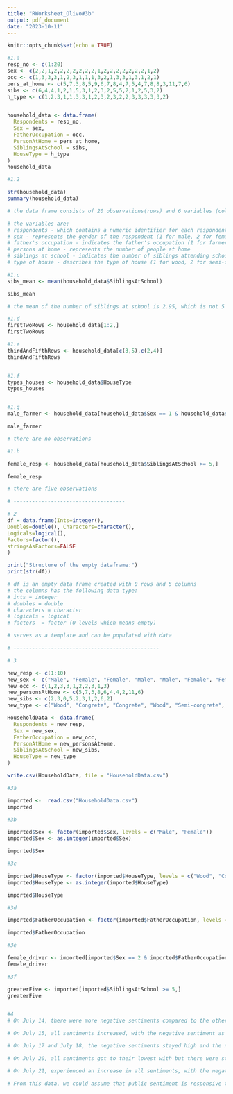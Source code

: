 ```yaml
---
title: "RWorksheet_Olivo#3b"
output: pdf_document
date: "2023-10-11"
---
```


```r
knitr::opts_chunk$set(echo = TRUE)
```

```r



#1.a
resp_no <- c(1:20)
sex <- c(2,2,1,2,2,2,2,2,2,2,1,2,2,2,2,2,2,2,1,2)
occ <- c(1,3,3,3,1,2,3,1,1,1,3,2,1,3,3,1,3,1,2,1)
pers_at_home <- c(5,7,3,8,5,9,6,7,8,4,7,5,4,7,8,8,3,11,7,6)
sibs <- c(6,4,4,1,2,1,5,3,1,2,3,2,5,5,2,1,2,5,3,2)
h_type <- c(1,2,3,1,1,3,3,1,2,3,2,3,2,2,3,3,3,3,3,2)


household_data <- data.frame(
  Respondents = resp_no,
  Sex = sex,
  FatherOccupation = occ,
  PersonAtHome = pers_at_home,
  SiblingsAtSchool = sibs,
  HouseType = h_type
)
household_data

#1.2

str(household_data)
summary(household_data)

# the data frame consists of 20 observations(rows) and 6 variables (columns)

# the variables are:
# respondents - which contains a numeric identifier for each respondent
# sex - represents the gender of the respondent (1 for male, 2 for female)
# father's occupation - indicates the father's occupation (1 for farmer, 2 for driver, 3 for others)
# persons at home - represents the number of people at home
# siblings at school - indicates the number of siblings attending school
# type of house - describes the type of house (1 for wood, 2 for semi-concrete, 3 for concrete)

#1.c
sibs_mean <- mean(household_data$SiblingsAtSchool)

sibs_mean

# the mean of the number of siblings at school is 2.95, which is not 5

#1.d
firstTwoRows <- household_data[1:2,]
firstTwoRows

#1.e
thirdAndFifthRows <- household_data[c(3,5),c(2,4)]
thirdAndFifthRows


#1.f
types_houses <- household_data$HouseType
types_houses


#1.g
male_farmer <- household_data[household_data$Sex == 1 & household_data$FatherOccupation == 1,]

male_farmer

# there are no observations

#1.h

female_resp <- household_data[household_data$SiblingsAtSchool >= 5,]

female_resp

# there are five observations

# ------------------------------------

# 2
df = data.frame(Ints=integer(),
Doubles=double(), Characters=character(),
Logicals=logical(),
Factors=factor(),
stringsAsFactors=FALSE
)

print("Structure of the empty dataframe:")
print(str(df))

# df is an empty data frame created with 0 rows and 5 columns
# the columns has the following data type:
# ints = integer
# doubles = double
# characters = character
# logicals = logical
# factors  = factor (0 levels which means empty)

# serves as a template and can be populated with data

# -----------------------------------------------

# 3

new_resp <- c(1:10)
new_sex <- c("Male", "Female", "Female", "Male", "Male", "Female", "Female", "Male", "Female", "Male")
new_occ <- c(1,2,3,3,1,2,2,3,1,3)
new_personsAtHome <- c(5,7,3,8,6,4,4,2,11,6)
new_sibs <- c(2,3,0,5,2,3,1,2,6,2)
new_type <- c("Wood", "Congrete", "Congrete", "Wood", "Semi-congrete", "Semi-congrete", "Wood", "Semi-congrete", "Semi-congrete", "Congrete")

HouseholdData <- data.frame(
  Respondents = new_resp,
  Sex = new_sex,
  FatherOccupation = new_occ,
  PersonAtHome = new_personsAtHome,
  SiblingsAtSchool = new_sibs,
  HouseType = new_type
)

write.csv(HouseholdData, file = "HouseholdData.csv")

#3a

imported <-  read.csv("HouseholdData.csv")
imported

#3b

imported$Sex <- factor(imported$Sex, levels = c("Male", "Female"))
imported$Sex <- as.integer(imported$Sex)

imported$Sex

#3c

imported$HouseType <- factor(imported$HouseType, levels = c("Wood", "Congrete", "Semi-congrete"))
imported$HouseType <- as.integer(imported$HouseType)

imported$HouseType

#3d

imported$FatherOccupation <- factor(imported$FatherOccupation, levels = c(1,2,3), labels = c("Farmer", "Driver", "Others"))

imported$FatherOccupation

#3e

female_driver <- imported[imported$Sex == 2 & imported$FatherOccupation == "Driver",]
female_driver

#3f

greaterFive <- imported[imported$SiblingsAtSchool >= 5,]
greaterFive


#4
# On July 14, there were more negative sentiments compared to the other sentiments.This could indicate that some event or topics that day received negative sentiments.

# On July 15, all sentiments increased, with the negative sentiment as the highest.This could imply that something may have happened to trigger negative reactions on that day.

# On July 17 and July 18, the negative sentiments stayed high and the neutral and positive sentiments remained relatively similar.

# On July 20, all sentiments got to their lowest with but there were still more negative sentiments than the others. This could indicate that nothing happened on that day.

# On July 21, experienced an increase in all sentiments, with the negative being the highest. This could also indicate that something occurred that day that could trigger the negative responses of the people =.

# From this data, we could assume that public sentiment is responsive to external factors and it also varies as the days go by.


```
